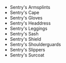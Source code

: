 - <WowHeadItem id="15532">Sentry's Armsplints</WowHeadItem>
- <WowHeadItem id="15526">Sentry's Cape</WowHeadItem>
- <WowHeadItem id="15527">Sentry's Gloves</WowHeadItem>
- <WowHeadItem id="15533">Sentry's Headdress</WowHeadItem>
- <WowHeadItem id="15529">Sentry's Leggings</WowHeadItem>
- <WowHeadItem id="15528">Sentry's Sash</WowHeadItem>
- <WowHeadItem id="15530">Sentry's Shield</WowHeadItem>
- <WowHeadItem id="15531">Sentry's Shoulderguards</WowHeadItem>
- <WowHeadItem id="15525">Sentry's Slippers</WowHeadItem>
- <WowHeadItem id="15524">Sentry's Surcoat</WowHeadItem>